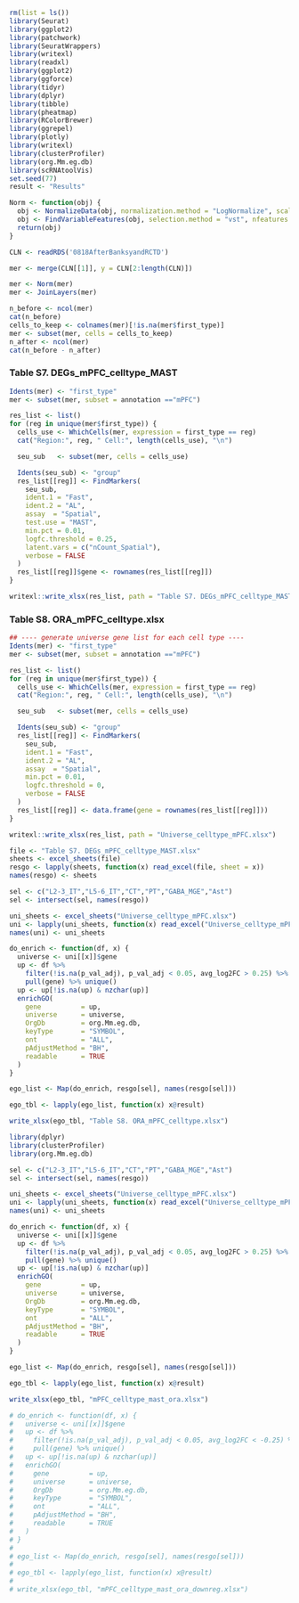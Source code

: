 ```r
rm(list = ls())
library(Seurat)
library(ggplot2)
library(patchwork)
library(SeuratWrappers)
library(writexl)
library(readxl)
library(ggplot2)
library(ggforce)
library(tidyr)
library(dplyr) 
library(tibble)
library(pheatmap)
library(RColorBrewer)
library(ggrepel)
library(plotly)
library(writexl)
library(clusterProfiler)
library(org.Mm.eg.db)
library(scRNAtoolVis)
set.seed(77)
result <- "Results"
```


```r
Norm <- function(obj) {
  obj <- NormalizeData(obj, normalization.method = "LogNormalize", scale.factor = 10000)
  obj <- FindVariableFeatures(obj, selection.method = "vst", nfeatures = 3000)
  return(obj)
}
```

```r
CLN <- readRDS('0818AfterBanksyandRCTD')
```

```r
mer <- merge(CLN[[1]], y = CLN[2:length(CLN)])
```



```r
mer <- Norm(mer)
mer <- JoinLayers(mer)
```


```r
n_before <- ncol(mer)
cat(n_before)
cells_to_keep <- colnames(mer)[!is.na(mer$first_type)]
mer <- subset(mer, cells = cells_to_keep)
n_after <- ncol(mer)
cat(n_before - n_after)
```

### Table S7. DEGs_mPFC_celltype_MAST

```r
Idents(mer) <- "first_type"
mer <- subset(mer, subset = annotation =="mPFC")

res_list <- list()
for (reg in unique(mer$first_type)) {
  cells_use <- WhichCells(mer, expression = first_type == reg)
  cat("Region:", reg, " Cell:", length(cells_use), "\n")

  seu_sub   <- subset(mer, cells = cells_use)

  Idents(seu_sub) <- "group"
  res_list[[reg]] <- FindMarkers(
    seu_sub,
    ident.1 = "Fast",
    ident.2 = "AL",
    assay  = "Spatial",
    test.use = "MAST",
    min.pct = 0.01,
    logfc.threshold = 0.25,
    latent.vars = c("nCount_Spatial"),
    verbose = FALSE
  )
  res_list[[reg]]$gene <- rownames(res_list[[reg]])
}
```


```r
writexl::write_xlsx(res_list, path = "Table S7. DEGs_mPFC_celltype_MAST.xlsx")
```

### Table S8. ORA_mPFC_celltype.xlsx

```r
## ---- generate universe gene list for each cell type ----
Idents(mer) <- "first_type"
mer <- subset(mer, subset = annotation =="mPFC")

res_list <- list()
for (reg in unique(mer$first_type)) {
  cells_use <- WhichCells(mer, expression = first_type == reg)
  cat("Region:", reg, " Cell:", length(cells_use), "\n")

  seu_sub   <- subset(mer, cells = cells_use)

  Idents(seu_sub) <- "group"
  res_list[[reg]] <- FindMarkers(
    seu_sub,
    ident.1 = "Fast",
    ident.2 = "AL",
    assay  = "Spatial",
    min.pct = 0.01,
    logfc.threshold = 0,
    verbose = FALSE
  )
  res_list[[reg]] <- data.frame(gene = rownames(res_list[[reg]]))
}

writexl::write_xlsx(res_list, path = "Universe_celltype_mPFC.xlsx")
```


```r
file <- "Table S7. DEGs_mPFC_celltype_MAST.xlsx"
sheets <- excel_sheets(file)
resgo <- lapply(sheets, function(x) read_excel(file, sheet = x))
names(resgo) <- sheets
```

```r
sel <- c("L2-3_IT","L5-6_IT","CT","PT","GABA_MGE","Ast")
sel <- intersect(sel, names(resgo))

uni_sheets <- excel_sheets("Universe_celltype_mPFC.xlsx")
uni <- lapply(uni_sheets, function(x) read_excel("Universe_celltype_mPFC.xlsx", sheet = x))
names(uni) <- uni_sheets

do_enrich <- function(df, x) {
  universe <- uni[[x]]$gene
  up <- df %>%
    filter(!is.na(p_val_adj), p_val_adj < 0.05, avg_log2FC > 0.25) %>%
    pull(gene) %>% unique()
  up <- up[!is.na(up) & nzchar(up)]
  enrichGO(
    gene          = up,
    universe      = universe,
    OrgDb         = org.Mm.eg.db,
    keyType       = "SYMBOL",
    ont           = "ALL",
    pAdjustMethod = "BH",
    readable      = TRUE
  )
}

ego_list <- Map(do_enrich, resgo[sel], names(resgo[sel]))

ego_tbl <- lapply(ego_list, function(x) x@result)

write_xlsx(ego_tbl, "Table S8. ORA_mPFC_celltype.xlsx")
```

```r
library(dplyr)
library(clusterProfiler)
library(org.Mm.eg.db)

sel <- c("L2-3_IT","L5-6_IT","CT","PT","GABA_MGE","Ast")
sel <- intersect(sel, names(resgo))

uni_sheets <- excel_sheets("Universe_celltype_mPFC.xlsx")
uni <- lapply(uni_sheets, function(x) read_excel("Universe_celltype_mPFC.xlsx", sheet = x))
names(uni) <- uni_sheets

do_enrich <- function(df, x) {
  universe <- uni[[x]]$gene
  up <- df %>%
    filter(!is.na(p_val_adj), p_val_adj < 0.05, avg_log2FC > 0.25) %>%
    pull(gene) %>% unique()
  up <- up[!is.na(up) & nzchar(up)]
  enrichGO(
    gene          = up,
    universe      = universe,
    OrgDb         = org.Mm.eg.db,
    keyType       = "SYMBOL",
    ont           = "ALL",
    pAdjustMethod = "BH",
    readable      = TRUE
  )
}

ego_list <- Map(do_enrich, resgo[sel], names(resgo[sel]))

ego_tbl <- lapply(ego_list, function(x) x@result)

write_xlsx(ego_tbl, "mPFC_celltype_mast_ora.xlsx")
```

```r
# do_enrich <- function(df, x) {
#   universe <- uni[[x]]$gene
#   up <- df %>%
#     filter(!is.na(p_val_adj), p_val_adj < 0.05, avg_log2FC < -0.25) %>%
#     pull(gene) %>% unique()
#   up <- up[!is.na(up) & nzchar(up)]
#   enrichGO(
#     gene          = up,
#     universe      = universe,
#     OrgDb         = org.Mm.eg.db,
#     keyType       = "SYMBOL",
#     ont           = "ALL",
#     pAdjustMethod = "BH",
#     readable      = TRUE
#   )
# }
# 
# ego_list <- Map(do_enrich, resgo[sel], names(resgo[sel]))
# 
# ego_tbl <- lapply(ego_list, function(x) x@result)
# 
# write_xlsx(ego_tbl, "mPFC_celltype_mast_ora_downreg.xlsx")
```

